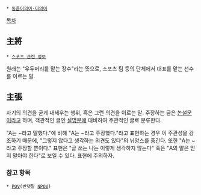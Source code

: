  * [[동음이의어·다의어]]

[[목차]]

== 主將 ==
 * [[스포츠 관련 정보]]

원래는 "우두머리를 맡는 장수"라는 뜻으로, 스포츠 팀 등의 단체에서 대표를 맡는 선수를 이르는 말.

== 主張 ==
자기의 의견을 굳게 내세우는 행위, 혹은 그런 의견을 이르는 말. 주장하는 글은 [[논설문]]이라고 하며, 객관적인 글인 [[설명문]]에 대비하여 주관적인 글로 분류한다.

"A는 ~라고 말했다."에 비해 "A는 ~라고 주장했다."라고 표현하는 경우 이 주관성을 강조하기 때문에, "그렇지 않다고 생각하는 의견도 있다"의 뉘앙스를 풍긴다. 또한 "A는 ~라고 주장할 뿐이다." 표현은 "글 쓰는 나는 이렇게 생각하지 않는다" 혹은 "A의 말은 믿지 말아야 한다"로 보일 수 있다. 표현에 주의하자.

=== 참고 항목 ===
 * [[POV]](반댓말 [[NPOV]])
